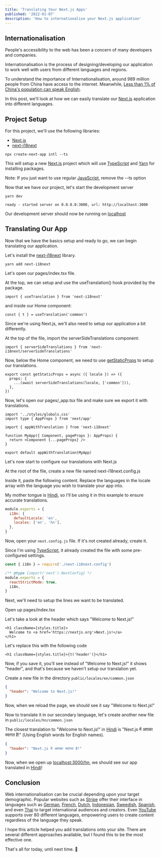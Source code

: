 ```yaml
---
title: 'Translating Your Next.js Apps'
published: '2022-01-07'
description: 'How to internationalise your Next.js application'
---
```


## Internationalisation

People's accessibility to the web has been a concern of many developers and companies.

Internationalisation is the process of designing/developing our application to work well with users from different languages and regions.

To understand the importance of Internationalisation, around 989 million people from China have access to the internet. Meanwhile, [Less than 1% of China's population can speak English](https://en.wikipedia.org/wiki/List_of_countries_by_English-speaking_population).

In this post, we'll look at how we can easily translate our [Next.js] application into different languages.

## Project Setup

For this project, we'll use the following libraries:

- [Next.js]
- [next-i18next](https://next-i18next.com/)

```bash:terminal
npx create-next-app intl --ts
```

This will setup a new [Next.js] project which will use [TypeScript](https://typescriptlang.org) and [Yarn](https://yarnpkg.com/) for installing packages.

Note: If you just want to use regular [JavaScript](https://developer.mozilla.org/en-US/docs/Web/JavaScript), remove the --ts option

Now that we have our project, let's start the development server

```bash:terminal
yarn dev

ready - started server on 0.0.0.0:3000, url: http://localhost:3000
```

Our development server should now be running on [localhost](http://localhost:3000)

## Translating Our App

Now that we have the basics setup and ready to go, we can begin translating our application.

Let's install the [next-i18next](https://next-i18next.com/) library.

```bash:terminal
yarn add next-i18next
```

Let's open our pages/index.tsx file.

At the top, we can setup and use the useTranslation() hook provided by the package.

```tsx:pages/index.tsx
import { useTranslation } from 'next-i18next'
```

and inside our Home component:

```
const { t } = useTranslation('common')
```

Since we're using Next.js, we'll also need to setup our application a bit differently.

At the top of the file, import the serverSideTranslations component:

```tsx:pages/index.tsx
import { serverSideTranslations } from 'next-i18next/serverSideTranslations'
```

Now, below the Home component, we need to use [getStaticProps](https://nextjs.org/docs/basic-features/data-fetching#getstaticprops-static-generation) to setup our translations.

```tsx:pages/index.tsx
export const getStaticProps = async ({ locale }) => ({
  props: {
    ...(await serverSideTranslations(locale, ['common'])),
  },
})
```

Now, let's open our pages/\_app.tsx file and make sure we export it with translations.

```tsx:pages/_app.tsx
import '../styles/globals.css'
import type { AppProps } from 'next/app'

import { appWithTranslation } from 'next-i18next'

function MyApp({ Component, pageProps }: AppProps) {
  return <Component {...pageProps} />
}

export default appWithTranslation(MyApp)
```

Let's now start to configure our translations with Next.js

At the root of the file, create a new file named next-i18next.config.js

Inside it, paste the following content. Replace the languages in the locale array with the language you wish to translate your app into.

My mother tongue is [Hindi](https://en.wikipedia.org/wiki/Hindi), so I'll be using it in this example to ensure accurate translations.

```js:next-i18next.config.js
module.exports = {
  i18n: {
    defaultLocale: 'en',
    locales: ['en', 'hn'],
  },
}
```

Now, open your `next.config.js` file. If it's not created already, create it.

Since I'm using [TypeScript](https://typescriptlang.org), it already created the file with some pre-configured settings.

```js:next.config.js
const { i18n } = require('./next-i18next.config')

/** @type {import('next').NextConfig} */
module.exports = {
  reactStrictMode: true,
  i18n,
}
```

Next, we'll need to setup the lines we want to be translated.

Open up pages/index.tsx

Let's take a look at the header which says "Welcome to Next.js!"

```tsx:pages/index.tsx
<h1 className={styles.title}>
  Welcome to <a href='https://nextjs.org'>Next.js!</a>
</h1>
```

Let's replace this with the following code

```tsx:pages/index.tsx
<h1 className={styles.title}>{t('header')}</h1>
```

Now, if you save it, you'll see instead of "Welcome to Next.js!" it shows "header", and that's because we haven't setup our translation yet.

Create a new file in the directory `public/locales/en/common.json`

```json:public/locales/en/common.json
{
  "header": "Welcome to Next.js!"
}
```

Now, when we reload the page, we should see it say "Welcome to Next.js!"

Now to translate it in our secondary language, let's create another new file in `public/locales/hn/common.json`

The closest translation to "Welcome to Next.js!" in [Hindi](https://en.wikipedia.org/wiki/Hindi) is "Next.js में आपका स्वागत है!" (Using English words for English names).

```json:public/locales/hn/common.json
{
  "header": "Next.js में आपका स्वागत है!"
}
```

Now, when we open up [localhost:3000/hn](http://localhost:3000/hn), we should see our app translated in [Hindi](https://en.wikipedia.org/wiki/Hindi)!

## Conclusion

Web internationalisation can be crucial depending upon your target demographic. Popular websites such as [Stripe](https://stripe.com/) offer their interface in languages such as [German](https://stripe.com/en-gb-us/de-us), [French](https://stripe.com/en-gb-us/fr-us), [Dutch](https://stripe.com/en-gb-us/nl-us), [Indonesian](https://stripe.com/id-us), [Sweedish](https://stripe.com/sv-us), [Spanish](https://stripe.com/en-gb-us/es-us), and even [Thai](https://stripe.com/en-gb-us/th-us) to target international audiences and creators. Even [YouTube](https://www.oberlo.com/blog/youtube-statistics) supports over 80 different languages, empowering users to create content regardless of the language they speak.

I hope this article helped you add translations onto your site. There are several different approaches available, but I found this to be the most effective one.

That's all for today, until next time. 👋

[next.js]: https://nextjs.org
